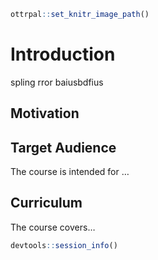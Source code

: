 
```r
ottrpal::set_knitr_image_path()
```

# Introduction

spling rror
baiusbdfius

## Motivation


## Target Audience  

The course is intended for ...

## Curriculum  

The course covers...


```r
devtools::session_info()
```
